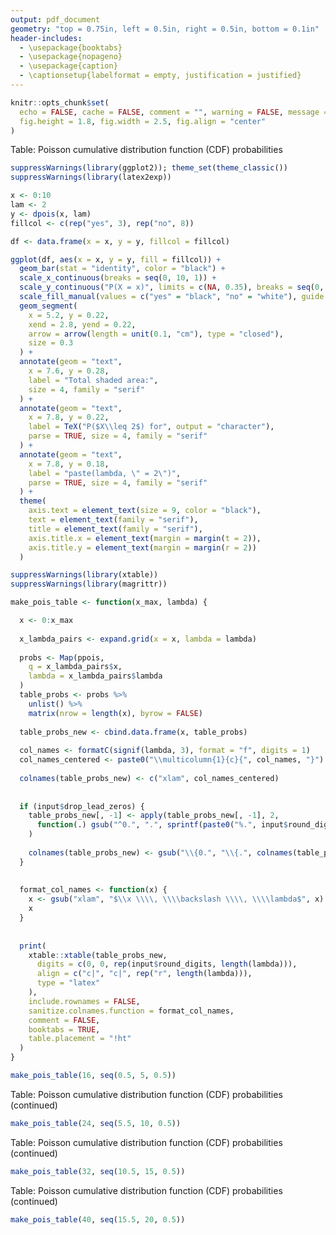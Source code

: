 ```yaml
---
output: pdf_document
geometry: "top = 0.75in, left = 0.5in, right = 0.5in, bottom = 0.1in"
header-includes: 
  - \usepackage{booktabs}
  - \usepackage{nopageno}
  - \usepackage{caption}
  - \captionsetup{labelformat = empty, justification = justified}
---
```


```r
knitr::opts_chunk$set(
  echo = FALSE, cache = FALSE, comment = "", warning = FALSE, message = FALSE,
  fig.height = 1.8, fig.width = 2.5, fig.align = "center"
)
```


\large Table: Poisson cumulative distribution function (CDF) probabilities
\vspace{0.2in}


```r
suppressWarnings(library(ggplot2)); theme_set(theme_classic())
suppressWarnings(library(latex2exp))

x <- 0:10
lam <- 2
y <- dpois(x, lam)
fillcol <- c(rep("yes", 3), rep("no", 8))

df <- data.frame(x = x, y = y, fillcol = fillcol)

ggplot(df, aes(x = x, y = y, fill = fillcol)) + 
  geom_bar(stat = "identity", color = "black") +
  scale_x_continuous(breaks = seq(0, 10, 1)) +
  scale_y_continuous("P(X = x)", limits = c(NA, 0.35), breaks = seq(0, 0.3, 0.1)) +
  scale_fill_manual(values = c("yes" = "black", "no" = "white"), guide = FALSE) +
  geom_segment(
    x = 5.2, y = 0.22, 
    xend = 2.8, yend = 0.22, 
    arrow = arrow(length = unit(0.1, "cm"), type = "closed"),
    size = 0.3
  ) +
  annotate(geom = "text",
    x = 7.6, y = 0.28,
    label = "Total shaded area:",
    size = 4, family = "serif"
  ) +
  annotate(geom = "text",
    x = 7.8, y = 0.22,
    label = TeX("P($X\\leq 2$) for", output = "character"),
    parse = TRUE, size = 4, family = "serif"
  ) +
  annotate(geom = "text",
    x = 7.8, y = 0.18,
    label = "paste(lambda, \" = 2\")",
    parse = TRUE, size = 4, family = "serif"
  ) +
  theme(
    axis.text = element_text(size = 9, color = "black"),
    text = element_text(family = "serif"),
    title = element_text(family = "serif"),
    axis.title.x = element_text(margin = margin(t = 2)),
    axis.title.y = element_text(margin = margin(r = 2))
  )
```


\vspace{0.1in}


```r
suppressWarnings(library(xtable))
suppressWarnings(library(magrittr))

make_pois_table <- function(x_max, lambda) {

  x <- 0:x_max
  
  x_lambda_pairs <- expand.grid(x = x, lambda = lambda)
  
  probs <- Map(ppois, 
    q = x_lambda_pairs$x,
    lambda = x_lambda_pairs$lambda
  )
  table_probs <- probs %>% 
    unlist() %>%
    matrix(nrow = length(x), byrow = FALSE)
  
  table_probs_new <- cbind.data.frame(x, table_probs)
  
  col_names <- formatC(signif(lambda, 3), format = "f", digits = 1)
  col_names_centered <- paste0("\\multicolumn{1}{c}{", col_names, "}")
  
  colnames(table_probs_new) <- c("xlam", col_names_centered)
  
  
  if (input$drop_lead_zeros) {
    table_probs_new[, -1] <- apply(table_probs_new[, -1], 2, 
      function(.) gsub("^0.", ".", sprintf(paste0("%.", input$round_digits, "f"), .))
    )
    
    colnames(table_probs_new) <- gsub("\\{0.", "\\{.", colnames(table_probs_new))
  }
  
  
  format_col_names <- function(x) {
    x <- gsub("xlam", "$\\x \\\\, \\\\backslash \\\\, \\\\lambda$", x)
    x
  }
  
  
  print(
    xtable::xtable(table_probs_new, 
      digits = c(0, 0, rep(input$round_digits, length(lambda))),
      align = c("c|", "c|", rep("r", length(lambda))),
      type = "latex"
    ),
    include.rownames = FALSE,
    sanitize.colnames.function = format_col_names,
    comment = FALSE,
    booktabs = TRUE,
    table.placement = "!ht"
  )
}

make_pois_table(16, seq(0.5, 5, 0.5))
```


\newpage


\large Table: Poisson cumulative distribution function (CDF) probabilities (continued)
\vspace{0.25in}


```r
make_pois_table(24, seq(5.5, 10, 0.5))
```


\newpage


\large Table: Poisson cumulative distribution function (CDF) probabilities (continued)
\vspace{0.25in}


```r
make_pois_table(32, seq(10.5, 15, 0.5))
```


\newpage


\large Table: Poisson cumulative distribution function (CDF) probabilities (continued)
\vspace{0.25in}


```r
make_pois_table(40, seq(15.5, 20, 0.5))
```



